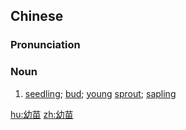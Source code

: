 ==Chinese==
{{zh-forms}}

===Pronunciation===
{{zh-pron
|m=yòumiáo
|c=jau3 miu4
|mn=qz,tw,xm,zz:iù-biâu
|cat=n
}}

===Noun===
{{zh-noun}}

# [[seedling]]; [[bud]]; [[young]] [[sprout]]; [[sapling]]

[[hu:幼苗]]
[[zh:幼苗]]